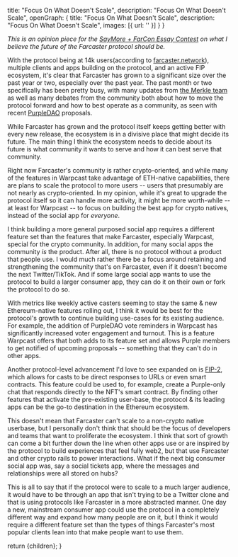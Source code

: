 
  title: "Focus On What Doesn't Scale",
  description: "Focus On What Doesn't Scale",
  openGraph: {
    title: "Focus On What Doesn't Scale",
    description: "Focus On What Doesn't Scale",
    images: [{ url: '' }]
  }
}

*This is an opinion piece for the [SayMore + FarCon Essay Contest](https://saymore.tv/contest) on what I believe the future of the Farcaster protocol should be.* 

With the protocol being at 14k users(according to [farcaster.network](https://farcaster.network)), multiple clients and apps building on the protocol, and an active FIP ecosystem, it's clear that Farcaster has grown to a significant size over the past year or two, especially over the past year. The past month or two specifically has been pretty busy, with many updates from [the Merkle team](https://merklemanufactory.com/) as well as many debates from the community both about how to move the protocol forward and how to best operate as a community, as seen with recent [PurpleDAO](https://purple.construction) proposals. 

While Farcaster has grown and the protocol itself keeps getting better with every new release, the ecosystem is in a divisive place that might decide its future. The main thing I think the ecosystem needs to decide about its future is what community it wants to serve and how it can best serve that community.

Right now Farcaster's community is rather crypto-oriented, and while many of the features in Warpcast take advantage of ETH-native capabilities, there are plans to scale the protocol to more users -- users that presumably are not nearly as crypto-oriented. In my opinion, while it's great to upgrade the protocol itself so it can handle more activity, it might be more worth-while -- at least for Warpcast -- to focus on building the best app for crypto natives, instead of the social app for *everyone*.

I think building a more general purposed social app requires a different feature set than the features that make Farcaster, especially Warpcast, special for the crypto community. In addition, for many social apps the community *is* the product. After all, there is no protocol without a product that people use. I would much rather there be a focus around retaining and strengthening the community that's on Farcaster, even if it doesn't become the next Twitter/TikTok. And if some large social app wants to use the protocol to build a larger consumer app, they can do it on their own or fork the protocol to do so.

With metrics like weekly active casters seeming to stay the same & new Ethereum-native features rolling out, I think it would be best for the protocol's growth to continue building use-cases for its existing audience. For example, the addition of PurpleDAO vote reminders in Warpcast has significantly increased voter engagement and turnout. This is a feature Warpcast offers that both adds to its feature set and allows Purple members to get notified of upcoming proposals -- something that they can't do in other apps. 

Another protocol-level advancement I'd love to see expanded on is [FIP-2](https://github.com/farcasterxyz/protocol/discussions/71), which allows for casts to be direct responses to URLs or even smart contracts. This feature could be used to, for example, create a Purple-only chat that responds directly to the NFT's smart contract. By finding other features that activate the pre-existing user-base, the protocol & its leading apps can be the go-to destination in the Ethereum ecosystem.

<CldImage src="media/PurpleFIP2.jpg" width="900" height="900" className="p-2" />

This doesn't mean that Farcaster can't scale to a non-crypto native userbase, but I personally don't think that should be the focus of developers and teams that want to proliferate the ecosystem. I think that sort of growth can come a bit further down the line when other apps use or are inspired by the protocol to build experiences that feel fully web2, but that use Farcaster and other crypto rails to power interactions. What if the next big consumer social app was, say a social tickets app, where the messages and relationships were all stored on hubs? 

This is all to say that if the protocol were to scale to a much larger audience, it would have to be through an app that isn't trying to be a Twitter clone and that is using protocols like Farcaster in a more abstracted manner. One day a new, mainstream consumer app could use the protocol in a completely different way and expand how many people are on it, but I think it would require a different feature set than the types of things Farcaster's most popular clients lean into that make people want to use them.

  return <MdxLayout>{children}</MdxLayout>;
}